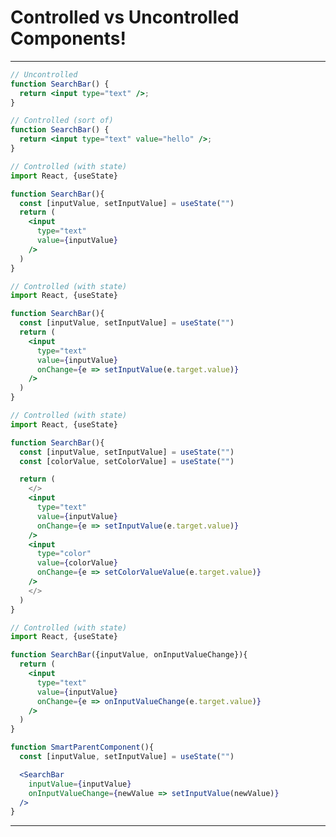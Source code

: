 

# Controlled vs Uncontrolled Components!

---

<CodeSurfer>

```jsx  title="Inputs in React can be either controlled or uncontrolled" subtitle="Uncontrolled inputs are ones that don't explicitly define a value"
// Uncontrolled
function SearchBar() {
  return <input type="text" />;
}
```

```jsx  title="When we provide a value, we're controlling the input" subtitle="In this case, the user can't type anything"
// Controlled (sort of)
function SearchBar() {
  return <input type="text" value="hello" />;
}
```

```jsx  title="To allow the user to type we can use state" subtitle="The 'inputValue' in state, becomes the value of the input element"
// Controlled (with state)
import React, {useState}

function SearchBar(){
  const [inputValue, setInputValue] = useState("")
  return (
    <input
      type="text"
      value={inputValue}
    />
  )
}
```

```jsx  title="The state is updated when the text changes"
// Controlled (with state)
import React, {useState}

function SearchBar(){
  const [inputValue, setInputValue] = useState("")
  return (
    <input
      type="text"
      value={inputValue}
      onChange={e => setInputValue(e.target.value)}
    />
  )
}
```

```jsx  title="This applies to all input types"
// Controlled (with state)
import React, {useState}

function SearchBar(){
  const [inputValue, setInputValue] = useState("")
  const [colorValue, setColorValue] = useState("")

  return (
    </>
    <input
      type="text"
      value={inputValue}
      onChange={e => setInputValue(e.target.value)}
    />
    <input
      type="color"
      value={colorValue}
      onChange={e => setColorValueValue(e.target.value)}
    />
    </>
  )
}
```

```jsx 1:21 title="It's common to let a smart 'parent' component control the values"
// Controlled (with state)
import React, {useState}

function SearchBar({inputValue, onInputValueChange}){
  return (
    <input
      type="text"
      value={inputValue}
      onChange={e => onInputValueChange(e.target.value)}
    />
  )
}

function SmartParentComponent(){
  const [inputValue, setInputValue] = useState("")

  <SearchBar
    inputValue={inputValue}
    onInputValueChange={newValue => setInputValue(newValue)}
  />
}
```

</CodeSurfer>

---
